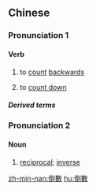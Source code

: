 ==Chinese==
{{zh-forms|s=倒数}}

===Pronunciation 1===
{{zh-pron
|m=dàoshǔ
|c=dou3 sou2,dou2 sou3
|mn=tó-siàu
|cat=v
}}

====Verb====
{{zh-verb}}

# to [[count]] [[backwards]]
#: {{zh-x|'''倒{dào}數{shǔ}''' 第一-名|the last}}
#: {{zh-x|排名 '''倒{dào}數{shǔ}''' 第二|to be ranked second last}}
# to [[count down]]

=====Derived terms=====
{{zh-der|倒數計時|倒數第一名}}

===Pronunciation 2===
{{zh-pron
|m=dàoshù,er=y
|c=dou2 sou3
|cat=n
}}

====Noun====
{{zh-noun}}

# {{lb|zh|math}} [[reciprocal]]; [[inverse]]

[[zh-min-nan:倒數]]
[[hu:倒數]]